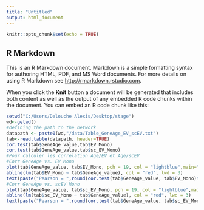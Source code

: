 ---
title: "Untitled"
output: html_document
---

```{r setup, include=FALSE}
knitr::opts_chunk$set(echo = TRUE)
```

## R Markdown

This is an R Markdown document. Markdown is a simple formatting syntax for authoring HTML, PDF, and MS Word documents. For more details on using R Markdown see <http://rmarkdown.rstudio.com>.

When you click the **Knit** button a document will be generated that includes both content as well as the output of any embedded R code chunks within the document. You can embed an R code chunk like this:

```{r}
setwd("C:/Users/Delouche Alexis/Desktop/stage")
wd<-getwd()
#defining the path to the network
datapath <- paste0(wd,"/data/Table_GeneAge_EV_scEV.txt")
tab<-read.table(datapath, header=TRUE)
cor.test(tab$GeneAge_value,tab$EV_Mono)
cor.test(tab$GeneAge_value,tab$sc_EV_Mono)
#Pour calculer les correlation Age/EV et Age/scEV
#Corr GeneAge vs. EV Mono
plot(tab$GeneAge_value, tab$EV_Mono, pch = 19, col = "lightblue",main="Corr GeneAge vs. EV Mono",xlab="Gene Age",ylab="EV Monocyte",ylim=c(-5,5))
abline(lm(tab$EV_Mono ~ tab$GeneAge_value), col = "red", lwd = 3)
text(paste("Pearson = ",round(cor.test(tab$GeneAge_value, tab$EV_Mono)$estimate,2)), x =4, y = 4)
#Corr GeneAge vs. scEV Mono
plot(tab$GeneAge_value, tab$sc_EV_Mono, pch = 19, col = "lightblue",main="Corr GeneAge vs. scEV Mono",xlab="Gene Age",ylab="scEV Monocyte",ylim=c(-5,5))
abline(lm(tab$sc_EV_Mono ~ tab$GeneAge_value), col = "red", lwd = 3)
text(paste("Pearson = ",round(cor.test(tab$GeneAge_value, tab$sc_EV_Mono)$estimate,2)), x =4, y = 4)
```

